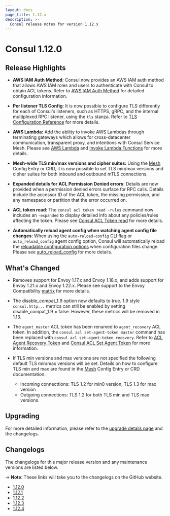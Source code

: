 ```yaml
---
layout: docs
page_title: 1.12.x
description: >-
  Consul release notes for version 1.12.x
---
```


# Consul 1.12.0

## Release Highlights

- **AWS IAM Auth Method**: Consul now provides an AWS IAM auth method that allows AWS IAM roles and users to authenticate with Consul to obtain ACL tokens. Refer to [AWS IAM Auth Method](/docs/security/acl/auth-methods/aws-iam) for detailed configuration information. 

- **Per listener TLS Config**: It is now possible to configure TLS differently for each of Consul's listeners, such as HTTPS, gRPC, and the internal multiplexed RPC listener, using the `tls` stanza. Refer to [TLS Configuration Reference](/docs/agent/config/config-files#tls-configuration-reference) for more details. 

* **AWS Lambda:** Add the ability to invoke AWS Lambdas through terminating gateways which allows for cross-datacenter communication, transparent proxy, and intentions with Consul Service Mesh. Please see [AWS Lambda](/docs]/lambda) and [Invoke Lambda Functions](/docs/lambda/invocation) for more details. 

- **Mesh-wide TLS min/max versions and cipher suites:** Using the [Mesh](/docs/connect/config-entries/mesh#tls) Config Entry or CRD, it is now possible to set TLS min/max versions and cipher suites for both inbound and outbound mTLS connections.

- **Expanded details for ACL Permission Denied errors**: Details are now provided when a permission denied errors surface for RPC calls. Details include the accessor ID of the ACL token, the missing permission, and any namespace or partition that the error occurred on. 

* **ACL token read**: The `consul acl token read -rules` command now includes an `-expanded` to display detailed info about any policies/rules affecting the token. Please see [Consul ACL Token read](/commands/acl/token/read) for more details.

* **Automatically reload agent config when watching agent config file changes**: When using the `auto-reload-config` CLI flag or `auto_reload_config` agent config option, Consul will automatically reload the [reloadable configuration options](/docs/agent/config#reloadable-configuration) when configuration files change. Please see [auto_reload_config](/docs/agent/config/cli-flags#_auto_reload_config) for more details.


## What's Changed

- Removes support for Envoy 1.17.x and Envoy 1.18.x, and adds support for Envoy 1.21.x and Envoy 1.22.x. Please see support to the Envoy Compatibility [matrix](/docs/connect/proxies/envoy) for more details.  

- The disable_compat_1.9 option now defaults to true. 1.9 style `consul.http...` metrics can still be enabled by setting disable_compat_1.9 = false. However, these metrics will be removed in 1.13.

- The `agent_master` ACL token has been renamed to `agent_recovery` ACL token. In addition, the `consul acl set-agent-token master` command has been replaced with `consul acl set-agent-token recovery`. Refer to [ACL Agent Recovery Token](/docs/security/acl/acl-tokens#acl-agent-recovery-token) and [Consul ACL Set Agent Token](/commands/acl/set-agent-token) for more information.

- If TLS min versions and max versions are not specified the following default TLS min/max versions will be set. Details on how to configure TLS min and max are found in the [Mesh](/docs/connect/config-entries/mesh#tls) Config Entry or CRD documentation. 
  - Incoming connecttions: TLS 1.2 for min0 version, TLS 1.3 for max version
  - Outgoing connections: TLS 1.2 for both TLS min and TLS max versions. 

## Upgrading

For more detailed information, please refer to the [upgrade details page](/docs/upgrading/upgrade-specific#consul-1-12-0) and the changelogs.

## Changelogs

The changelogs for this major release version and any maintenance versions are listed below.

-> **Note**: These links will take you to the changelogs on the GitHub website.

- [1.12.0](https://github.com/hashicorp/consul/releases/tag/v1.12.0)
- [1.12.1](https://github.com/hashicorp/consul/releases/tag/v1.12.1)
- [1.12.2](https://github.com/hashicorp/consul/releases/tag/v1.12.2)
- [1.12.3](https://github.com/hashicorp/consul/releases/tag/v1.12.3)
- [1.12.4](https://github.com/hashicorp/consul/releases/tag/v1.12.4)

